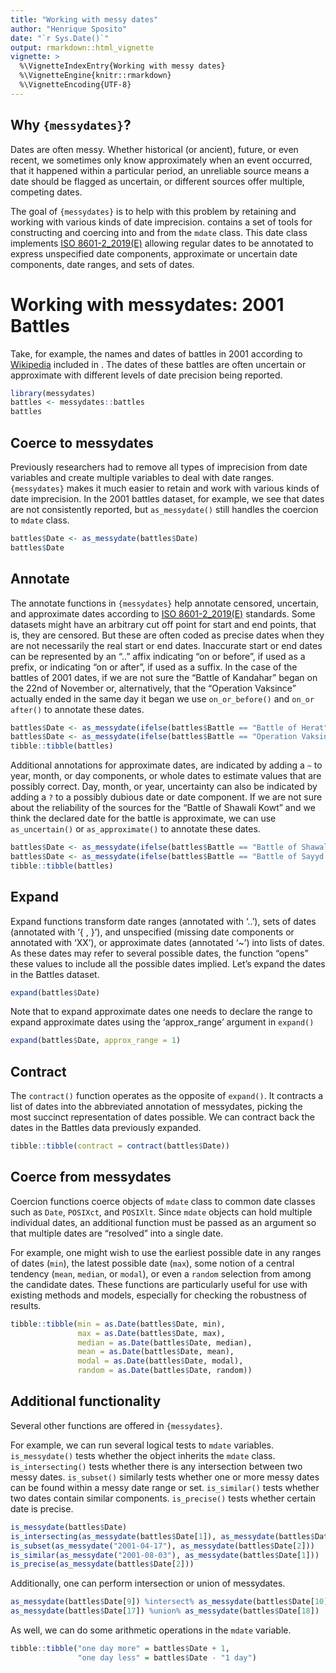```yaml
---
title: "Working with messy dates"
author: "Henrique Sposito"
date: "`r Sys.Date()`"
output: rmarkdown::html_vignette
vignette: >
  %\VignetteIndexEntry{Working with messy dates}
  %\VignetteEngine{knitr::rmarkdown}
  %\VignetteEncoding{UTF-8}
---
```


## Why `{messydates}`?

Dates are often messy.
Whether historical (or ancient), future, or even recent,
we sometimes only know approximately when an event occurred,
that it happened within a particular period,
an unreliable source means a date should be flagged as uncertain,
or different sources offer multiple, competing dates.

The goal of `{messydates}` is to help with this problem by retaining and working
with various kinds of date imprecision.
\pkg{messydates} contains a set of tools for constructing and coercing
into and from the `mdate` class.
This date class implements [ISO 8601-2_2019(E)](https://www.iso.org/standard/70908.html)
allowing regular dates to be annotated to express unspecified date components,
approximate or uncertain date components, date ranges, and sets of dates.

# Working with messydates: 2001 Battles

Take, for example, the names and dates of battles in 2001 according to [Wikipedia](https://en.wikipedia.org/wiki/List_of_battles_in_the_21st_century)
included in \pkg{messydates}.
The dates of these battles are often uncertain or approximate with different
levels of date precision being reported.

```r
library(messydates)
battles <- messydates::battles
battles
```

## Coerce to messydates

Previously researchers had to remove all types of imprecision from date variables and
create multiple variables to deal with date ranges.
`{messydates}` makes it much easier to retain and work with various kinds of date imprecision.
In the 2001 battles dataset, for example, we see that dates are not consistently reported,
but `as_messydate()` still handles the coercion to `mdate` class.

```r
battles$Date <- as_messydate(battles$Date)
battles$Date
```

## Annotate

The annotate functions in `{messydates}` help annotate censored, uncertain, and approximate
dates according to [ISO 8601-2_2019(E)](https://www.iso.org/standard/70908.html) standards.
Some datasets might have an arbitrary cut off point for start and end points,
that is, they are censored.
But these are often coded as precise dates when they are not necessarily
the real start or end dates.
Inaccurate start or end dates can be represented by an ".." affix
indicating "on or before", if used as a prefix,
or indicating "on or after", if used as a suffix.
In the case of the battles of 2001 dates, if we are not sure the
"Battle of Kandahar" began on the 22nd of November or, alternatively, that the
"Operation Vaksince" actually ended in the same day it began
we use `on_or_before()` and `on_or after()` to annotate these dates.

```r
battles$Date <- as_messydate(ifelse(battles$Battle == "Battle of Herat", on_or_before(battles$Date), battles$Date))
battles$Date <- as_messydate(ifelse(battles$Battle == "Operation Vaksince", on_or_after(battles$Date), battles$Date))
tibble::tibble(battles)
```

Additional annotations for approximate dates, are indicated by adding a `~` to year,
month, or day components, or whole dates to estimate values that are possibly correct.
Day, month, or year, uncertainty can also be indicated by adding a `?`
to a possibly dubious date or date component.
If we are not sure about the reliability of the sources for the
"Battle of Shawali Kowt" and we think the declared date for the battle is approximate,
we can use `as_uncertain()` or `as_approximate()` to annotate these dates.

```r
battles$Date <- as_messydate(ifelse(battles$Battle == "Battle of Shawali Kowt", as_uncertain(battles$Date), battles$Date))
battles$Date <- as_messydate(ifelse(battles$Battle == "Battle of Sayyd Alma Kalay", as_approximate(battles$Date), battles$Date))
tibble::tibble(battles)
```

## Expand

Expand functions transform date ranges (annotated with '..'),
sets of dates (annotated with '{ , }'),
and unspecified (missing date components or annotated with 'XX'), or 
approximate dates (annotated '~') into lists of dates.
As these dates may refer to several possible dates,
the function "opens" these values to include all the possible dates implied.
Let's expand the dates in the Battles dataset.

```r
expand(battles$Date)
```

Note that to expand approximate dates one needs to declare the range to
expand approximate dates using the 'approx_range' argument in `expand()`

```r
expand(battles$Date, approx_range = 1)
```

## Contract

The `contract()` function operates as the opposite of `expand()`.
It contracts a list of dates into the abbreviated annotation of messydates,
picking the most succinct representation of dates possible.
We can contract back the dates in the Battles data previously expanded.

```r
tibble::tibble(contract = contract(battles$Date))
```

## Coerce from messydates

Coercion functions coerce objects of `mdate` class to 
common date classes such as `Date`, `POSIXct`, and `POSIXlt`.
Since `mdate` objects can hold multiple individual dates,
an additional function must be passed as an argument so that multiple dates
are "resolved" into a single date.

For example, one might wish to use the earliest possible date
in any ranges of dates (`min`), the latest possible date (`max`),
some notion of a central tendency (`mean`, `median`, or `modal`),
or even a `random` selection from among the candidate dates. 
These functions are particularly useful for use with existing methods and models,
especially for checking the robustness of results.

```r
tibble::tibble(min = as.Date(battles$Date, min),
               max = as.Date(battles$Date, max),
               median = as.Date(battles$Date, median),
               mean = as.Date(battles$Date, mean),
               modal = as.Date(battles$Date, modal),
               random = as.Date(battles$Date, random))
```

## Additional functionality

Several other functions are offered in `{messydates}`.

For example, we can run several logical tests to `mdate` variables.
`is_messydate()` tests whether the object inherits the `mdate` class.
`is_intersecting()` tests whether there is any intersection between two messy dates.
`is_subset()` similarly tests whether one or more messy dates can be found within a messy date range or set.
`is_similar()` tests whether two dates contain similar components.
`is_precise()` tests whether certain date is precise.

```r
is_messydate(battles$Date)
is_intersecting(as_messydate(battles$Date[1]), as_messydate(battles$Date[2]))
is_subset(as_messydate("2001-04-17"), as_messydate(battles$Date[2]))
is_similar(as_messydate("2001-08-03"), as_messydate(battles$Date[1]))
is_precise(as_messydate(battles$Date[2]))
```

Additionally, one can perform intersection or  union of messydates.

```r
as_messydate(battles$Date[9]) %intersect% as_messydate(battles$Date[10])
as_messydate(battles$Date[17]) %union% as_messydate(battles$Date[18])
```

As well, we can do some arithmetic operations in the `mdate` variable.

```r
tibble::tibble("one day more" = battles$Date + 1,
               "one day less" = battles$Date - "1 day")
```
